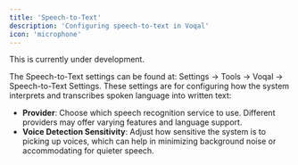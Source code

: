 ```yaml
---
title: 'Speech-to-Text'
description: 'Configuring speech-to-text in Voqal'
icon: 'microphone'
---
```


<Warning>This is currently under development.</Warning>

The Speech-to-Text settings can be found at: Settings -> Tools -> Voqal -> Speech-to-Text Settings.
These settings are for configuring how the system interprets and transcribes spoken language into written text:

- **Provider**: Choose which speech recognition service to use. Different providers may offer varying features and language support.
- **Voice Detection Sensitivity**: Adjust how sensitive the system is to picking up voices, which can help in minimizing background noise or accommodating for quieter speech.
